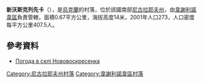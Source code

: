 {{coord|47|22|14|N|31|24|10|E|scale:100000|display=title}}

'''新沃斯克列先卡'''（{{lang-uk|Нововоскресенка}}），是[[烏克蘭|烏克蘭]]的村落，位於該國南部[[尼古拉耶夫州|尼古拉耶夫州]]，由[[韋謝利諾韋區|韋謝利諾韋區]]負責管轄，面積0.67平方公里，海拔高度14米，2001年人口273，人口密度每平方公里407.5人。

==參考資料==
* [http://weather.in.ua/ua/nikolaevskaja/17478 Погода в селі Нововоскресенка] {{Wayback|url=http://weather.in.ua/ua/nikolaevskaja/17478 |date=20160607113449 }}

[[Category:尼古拉耶夫州村落|Category:尼古拉耶夫州村落]]
[[Category:韋謝利諾韋區村落|Category:韋謝利諾韋區村落]]


{{Mykolaiv-geo-stub}}